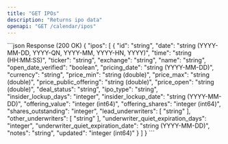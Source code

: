 ```yaml
---
title: "GET IPOs"
description: "Returns ipo data"
openapi: "GET /calendar/ipos"
---
```

<ResponseExample>
```json Response (200 OK)
{
  "ipos": [
    {
      "id": "string",
      "date": "string (YYYY-MM-DD, YYYY-QN, YYYY-MM, YYYY-HN, YYYY)",
      "time": "string (HH:MM:SS)",
      "ticker": "string",
      "exchange": "string",
      "name": "string",
      "open_date_verified": "boolean",
      "pricing_date": "string (YYYY-MM-DD)",
      "currency": "string",
      "price_min": "string (double)",
      "price_max": "string (double)",
      "price_public_offering": "string (double)",
      "price_open": "string (double)",
      "deal_status": "string",
      "ipo_type": "string",
      "insider_lockup_days": "integer",
      "insider_lockup_date": "string (YYYY-MM-DD)",
      "offering_value": "integer (int64)",
      "offering_shares": "integer (int64)",
      "shares_outstanding": "integer",
      "lead_underwriters": [
        "string"
      ],
      "other_underwriters": [
        "string"
      ],
      "underwriter_quiet_expiration_days": "integer",
      "underwriter_quiet_expiration_date": "string (YYYY-MM-DD)",
      "notes": "string",
      "updated": "integer (int64)"
    }
  ]
}
```
</ResponseExample>